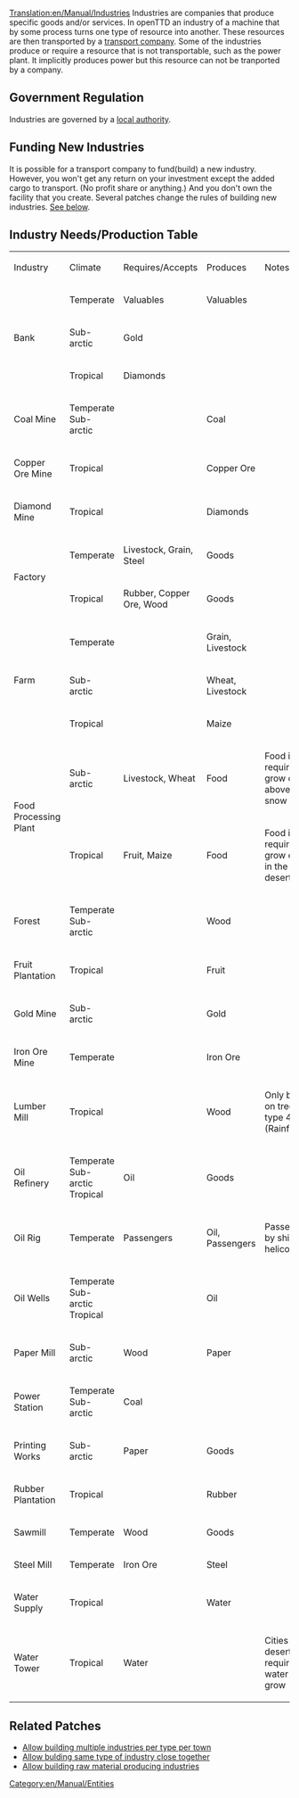 [[Translation:en/Manual/Industries]]
Industries are companies that produce specific goods and/or services. In openTTD an industry of a machine that by some process turns one type of resource into another. These resources are then transported by a [[en/Manual/Transport company|transport company]]. Some of the industries produce or require a resource that is not transportable, such as the power plant. It implicitly produces power but this resource can not be tranported by a company. 

{{en/Note|Your company only transports the goods. This is why diamonds yeild a pittance compared to wood. Diamonds are light and easy to transport. You are not getting paid for the value of the diamonds.}}

==Government Regulation==
Industries are governed by a [[en/Manual/Local authority|local authority]].

==Funding New Industries==
It is possible for a transport company to fund(build) a new industry. However, you won't get any return on your investment except the added cargo to transport. (No profit share or anything.) And you don't own the facility that you create. Several patches change the rules of building new industries. [[#related-patches|See below]].

==Industry Needs/Production Table==
{| 
| Industry
| Climate
| Requires/Accepts
| Produces
| Notes
|- 
| rowspan=3 | Bank
| Temperate
| Valuables
| Valuables
| 
|- 
| Sub-arctic
| Gold
| 
| 
|- 
| Tropical
| Diamonds
| 
| 
|- 
| Coal Mine
| Temperate<br>Sub-arctic
| 
| Coal
| 
|- 
| Copper Ore Mine
| Tropical
| 
| Copper Ore
| 
|- 
| Diamond Mine
| Tropical
| 
| Diamonds
| 
|- 
| rowspan=2 | Factory
| Temperate
| Livestock, Grain, Steel
| Goods
| 
|- 
| Tropical
| Rubber, Copper Ore, Wood
| Goods
| 
|- 
| rowspan=3 | Farm
| Temperate
| 
| Grain, Livestock
| 
|- 
| Sub-arctic
| 
| Wheat, Livestock
| 
|- 
| Tropical
| 
| Maize
| 
|- 
| rowspan=2 | Food Processing Plant
| Sub-arctic
| Livestock, Wheat
| Food
| Food is required to grow cities above the snow line
|- 
| Tropical
| Fruit, Maize
| Food
| Food is required to grow cities in the desert.
|- 
| Forest
| Temperate<br>Sub-arctic
| 
| Wood
| 
|- 
| Fruit Plantation
| Tropical
| 
| Fruit
| 
|- 
| Gold Mine
| Sub-arctic
| 
| Gold
| 
|- 
| Iron Ore Mine
| Temperate
| 
| Iron Ore
| 
|- 
| Lumber Mill
| Tropical
| 
| Wood
| Only built on tree type 4 (Rainforest)
|- 
| Oil Refinery
| Temperate<br>Sub-arctic<br>Tropical
| Oil
| Goods
| 
|- 
| Oil Rig
| Temperate
| Passengers
| Oil, Passengers
| Passengers by ship or helicopter
|- 
| Oil Wells
| Temperate<br>Sub-arctic<br>Tropical
| 
| Oil
| 
|- 
| Paper Mill
| Sub-arctic
| Wood
| Paper
| 
|- 
| Power Station
| Temperate<br>Sub-arctic
| Coal
| 
| 
|- 
| Printing Works
| Sub-arctic
| Paper
| Goods
| 
|- 
| Rubber Plantation
| Tropical
| 
| Rubber
| 
|- 
| Sawmill
| Temperate
| Wood
| Goods
| 
|- 
| Steel Mill
| Temperate
| Iron Ore
| Steel
| 
|- 
| Water Supply
| Tropical
| 
| Water
| 
|- 
| Water Tower
| Tropical
| Water
| 
| Cities in the desert require water to grow
|} 


==Related Patches==
*[[en/Archive/Manual/Settings/Multiple industries per town|Allow building multiple industries per type per town]]
*[[en/Archive/Manual/Settings/Same industries close|Allow bulding same type of industry close together]]
*[[en/Archive/Manual/Settings/Build raw material industries|Allow building raw material producing industries]]

[[Category:en/Manual/Entities]]